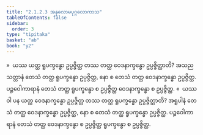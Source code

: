 ```yaml
---
title: "2.1.2.3 အနုလောမပုဂ္ဂလောကာသ"
tableOfContents: false
sidebar:
  order: 3
type: "tipitaka"
basket: "ab"
book: "y2"
---
```



<DynamicBreadcrumb />

<Division number="58" book="y2" e="ch" v="33" p="33">

<Paragraph number="518" book="y2">
»  ယဿ ယတ္ထ ရူပက္ခန္ဓော ဥပ္ပဇ္ဇိတ္ထ တဿ တတ္ထ ဝေဒနာက္ခန္ဓော ဥပ္ပဇ္ဇိတ္ထာတိ?
</Paragraph>

<Paragraph number="519" book="y2">
အသညသတ္တာနံ တေသံ တတ္ထ ရူပက္ခန္ဓော ဥပ္ပဇ္ဇိတ္ထ, နော စ တေသံ တတ္ထ ဝေဒနာက္ခန္ဓော ဥပ္ပဇ္ဇိတ္ထ. ပဉ္စဝေါကာရာနံ တေသံ တတ္ထ ရူပက္ခန္ဓော စ ဥပ္ပဇ္ဇိတ္ထ ဝေဒနာက္ခန္ဓော စ ဥပ္ပဇ္ဇိတ္ထ.
</Paragraph>

<Paragraph number="520" book="y2">
«  ယဿ ဝါ ပန ယတ္ထ ဝေဒနာက္ခန္ဓော ဥပ္ပဇ္ဇိတ္ထ တဿ တတ္ထ ရူပက္ခန္ဓော ဥပ္ပဇ္ဇိတ္ထာတိ?
</Paragraph>

<Paragraph number="521" book="y2">
အရူပါနံ တေသံ တတ္ထ ဝေဒနာက္ခန္ဓော ဥပ္ပဇ္ဇိတ္ထ, နော စ တေသံ တတ္ထ ရူပက္ခန္ဓော ဥပ္ပဇ္ဇိတ္ထ. ပဉ္စဝေါကာရာနံ တေသံ တတ္ထ ဝေဒနာက္ခန္ဓော စ ဥပ္ပဇ္ဇိတ္ထ ရူပက္ခန္ဓော စ ဥပ္ပဇ္ဇိတ္ထ.
</Paragraph>
</Division>